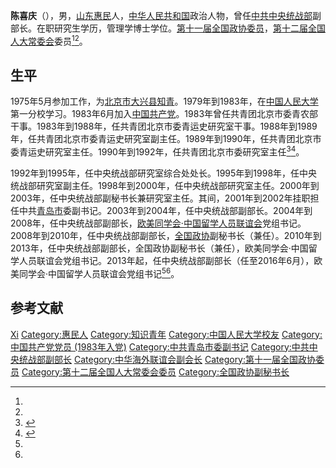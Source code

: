 {{otheruses|subject=中共中央统战部副部长|other=又名陳喜慶的韓國演員|陳熙瓊}}
'''陈喜庆'''（{{bd|1956年|4月||}}），男，[[山东|山东]][[惠民|惠民]]人，[[中华人民共和国|中华人民共和国]]政治人物，曾任[[中共中央统战部|中共中央统战部]]副部长。在职研究生学历，管理学博士学位。[[第十一届全国政协委员|第十一届全国政协委员]]，[[第十二届全国人大常委会|第十二届全国人大常委会]]委员<ref name=wy/><ref name=tzb/>。

== 生平 ==
1975年5月参加工作，为[[北京市|北京市]][[大兴区|大兴县]][[知青|知青]]。1979年到1983年，在[[中国人民大学|中国人民大学]]第一分校学习。1983年6月加入[[中国共产党|中国共产党]]。1983年曾任共青团北京市委青农部干事。1983年到1988年，任共青团北京市委青运史研究室干事。1988年到1989年，任共青团北京市委青运史研究室副主任。1989年到1990年，任共青团北京市委青运史研究室主任。1990年到1992年，任共青团北京市委研究室主任<ref name=wy>{{Cite web |url = http://news.163.com/16/0630/16/BQQPIM4800014JB5_2.html |title = 戴均良任中央统战部副部长 陈喜庆不再担任 |author =  |date = 2016-06-30 |publisher = 网易 |language =  |accessdate =  |quote =  |archive-url = https://web.archive.org/web/20180222044103/http://news.163.com/16/0630/16/BQQPIM4800014JB5_2.html |archive-date = 2018-02-22 |dead-url = yes }}</ref><ref name=tzb>{{Cite web |url =  http://www.zytzb.gov.cn/tzb2010/s1454/ldzc_cqx.shtml|title = 陈喜庆 |author =  |date =  |publisher = 中共中央统一战线工作部 |language =  |accessdate = 2018-02-22 |quote =  }}</ref>。

1992年到1995年，任中央统战部研究室综合处处长。1995年到1998年，任中央统战部研究室副主任。1998年到2000年，任中央统战部研究室主任。2000年到2003年，任中央统战部副秘书长兼研究室主任。其间，2001年到2002年挂职担任中共[[青岛市|青岛市]]委副书记。2003年到2004年，任中央统战部副部长。2004年到2008年，任中央统战部副部长，[[欧美同学会|欧美同学会·中国留学人员联谊会]]党组书记。2008年到2010年，任中央统战部副部长，[[全国政协|全国政协]]副秘书长（兼任）。2010年到2013年，任中央统战部副部长，全国政协副秘书长（兼任），欧美同学会·中国留学人员联谊会党组书记。2013年起，任中央统战部副部长（任至2016年6月），欧美同学会·中国留学人员联谊会党组书记<ref name=wy/><ref name=tzb/>。

== 参考文献 ==
{{Reflist}}

{{Navboxes 
| title  = 陈喜庆在[[中华海外联谊会|中华海外联谊会]]的职务
| list1  =
{{中华海外联谊会第二届理事会}}
{{中华海外联谊会第三届理事会}}
{{中华海外联谊会第四届理事会}}
}}

{{Authority control}}
{{DEFAULTSORT:Chen陈}}
[[Category:陈姓|Xi]]
[[Category:惠民人|Category:惠民人]]
[[Category:知识青年|Category:知识青年]]
[[Category:中国人民大学校友|Category:中国人民大学校友]]
[[Category:中国共产党党员_(1983年入党)|Category:中国共产党党员 (1983年入党)]]
[[Category:中共青岛市委副书记|Category:中共青岛市委副书记]]
[[Category:中共中央统战部副部长|Category:中共中央统战部副部长]]
[[Category:中华海外联谊会副会长|Category:中华海外联谊会副会长]]
[[Category:第十一届全国政协委员|Category:第十一届全国政协委员]]
[[Category:第十二届全国人大常委会委员|Category:第十二届全国人大常委会委员]]
[[Category:全国政协副秘书长|Category:全国政协副秘书长]]